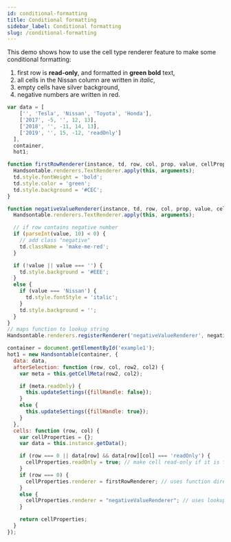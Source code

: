 ```yaml
---
id: conditional-formatting
title: Conditional formatting
sidebar_label: Conditional formatting
slug: /conditional-formatting
---
```



This demo shows how to use the cell type renderer feature to make some conditional formatting:

1. first row is **read-only**, and formatted in **green bold** text,
2. all cells in the Nissan column are written in _italic_,
3. empty cells have silver background,
4. negative numbers are written in red.

```js hot-preview=example1,hot1
var data = [
    ['', 'Tesla', 'Nissan', 'Toyota', 'Honda'],
    ['2017', -5, '', 12, 13],
    ['2018', '', -11, 14, 13],
    ['2019', '', 15, -12, 'readOnly']
  ],
  container,
  hot1;

function firstRowRenderer(instance, td, row, col, prop, value, cellProperties) {
  Handsontable.renderers.TextRenderer.apply(this, arguments);
  td.style.fontWeight = 'bold';
  td.style.color = 'green';
  td.style.background = '#CEC';
}

function negativeValueRenderer(instance, td, row, col, prop, value, cellProperties) {
  Handsontable.renderers.TextRenderer.apply(this, arguments);

  // if row contains negative number
  if (parseInt(value, 10) < 0) {
    // add class "negative"
    td.className = 'make-me-red';
  }

  if (!value || value === '') {
    td.style.background = '#EEE';
  }
  else {
    if (value === 'Nissan') {
      td.style.fontStyle = 'italic';
    }
    td.style.background = '';
  }
}
// maps function to lookup string
Handsontable.renderers.registerRenderer('negativeValueRenderer', negativeValueRenderer);

container = document.getElementById('example1');
hot1 = new Handsontable(container, {
  data: data,
  afterSelection: function (row, col, row2, col2) {
    var meta = this.getCellMeta(row2, col2);

    if (meta.readOnly) {
      this.updateSettings({fillHandle: false});
    }
    else {
      this.updateSettings({fillHandle: true});
    }
  },
  cells: function (row, col) {
    var cellProperties = {};
    var data = this.instance.getData();

    if (row === 0 || data[row] && data[row][col] === 'readOnly') {
      cellProperties.readOnly = true; // make cell read-only if it is first row or the text reads 'readOnly'
    }
    if (row === 0) {
      cellProperties.renderer = firstRowRenderer; // uses function directly
    }
    else {
      cellProperties.renderer = "negativeValueRenderer"; // uses lookup map
    }

    return cellProperties;
  }
});
```
